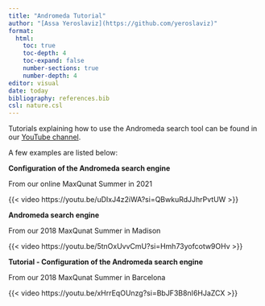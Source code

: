 ```yaml
---
title: "Andromeda Tutorial"
author: "[Assa Yeroslaviz](https://github.com/yeroslaviz)"
format: 
  html:
    toc: true
    toc-depth: 4
    toc-expand: false
    number-sections: true
    number-depth: 4
editor: visual
date: today
bibliography: references.bib
csl: nature.csl
---
```


Tutorials explaining how to use the Andromeda search tool can be found in our [YouTube channel](https://www.youtube.com/c/MaxQuantChannel).

A few examples are listed below:

**Configuration of the Andromeda search engine**

From our online MaxQunat Summer in 2021

{{< video https://youtu.be/uDIxJ4z2iWA?si=QBwkuRdJJhrPvtUW >}}

**Andromeda search engine**

From our 2018 MaxQunat Summer in Madison

{{< video https://youtu.be/5tnOxUvvCmU?si=Hmh73yofcotw9OHv >}}

**Tutorial - Configuration of the Andromeda search engine**

From our 2018 MaxQunat Summer in Barcelona

{{< video https://youtu.be/xHrrEqOUnzg?si=BbJF3B8nI6HJaZCX >}}
